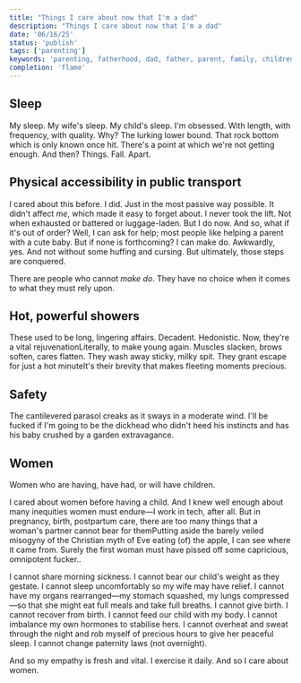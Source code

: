 ```yaml
---
title: "Things I care about now that I'm a dad"
description: "Things I care about now that I'm a dad"
date: '06/16/25'
status: 'publish'
tags: ['parenting']
keywords: 'parenting, fatherhood, dad, father, parent, family, children'
completion: 'flame'
---
```


## Sleep

<Dropcap>My</Dropcap> sleep. My wife's sleep. My child's sleep. I'm obsessed. With length, with frequency, with quality.
Why? The lurking lower bound.
That rock bottom which is only known once hit.
There's a point at which we're not getting enough. And then?
Things. Fall. Apart.

## Physical accessibility in public transport

I cared about this before. I did. Just in the most passive way possible. It didn't affect _me_,
which made it easy to forget about. I never took the lift. Not when exhausted or battered or luggage-laden.
But I do now. And so, what if it's out of order? Well, I can ask for help; most people like helping a parent
with a cute baby. But if none is forthcoming? I can make do. Awkwardly, yes. And not without some huffing and
cursing. But ultimately, those steps are conquered.

There are people who cannot _make do_. They have no choice when it comes to what they must rely upon.

## Hot, powerful showers

These used to be long, lingering affairs. Decadent. Hedonistic. Now, they're a vital
rejuvenation<MarginNote id="1">Literally, to make young again</MarginNote>.
Muscles slacken, brows soften, cares flatten. They wash away sticky, milky spit.
They grant escape for just a hot minute<MarginNote id="2">It's their brevity that makes fleeting moments precious</MarginNote>.

## Safety

The cantilevered parasol creaks as it sways in a moderate wind. I'll be fucked if I'm going to be
the dickhead who didn't heed his instincts and has his baby crushed by a garden extravagance.

## Women

Women who are having, have had, or will have children.

I cared about women before having a child. And I knew well enough about many inequities women must
endure—I work in tech, after all. But in pregnancy, birth, postpartum care, there are too many things
that a woman's partner cannot bear for them<MarginNote>Putting aside the barely veiled misogyny of the
Christian myth of Eve eating (of) the apple, I can see where it came from. Surely the first woman must
have pissed off some capricious, omnipotent fucker.</MarginNote>.

I cannot share morning sickness. I cannot bear our child's weight as they gestate. I cannot sleep uncomfortably so my wife may have relief. I cannot have my organs rearranged—my stomach squashed, my lungs compressed—so that she might eat full meals and take full breaths. I cannot give birth. I cannot recover from birth. I cannot feed our child with my body. I cannot imbalance my own hormones to stabilise hers. I cannot overheat and sweat through the night and rob myself of precious hours to give her peaceful sleep. I cannot change paternity laws (not overnight).

And so my empathy is fresh and vital. I exercise it daily. And so I care about women.
